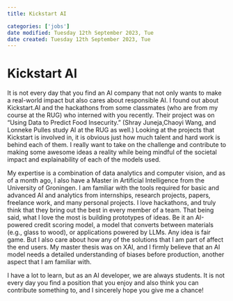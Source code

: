 ```yaml
---
title: Kickstart AI

categories: ['jobs']
date modified: Tuesday 12th September 2023, Tue
date created: Tuesday 12th September 2023, Tue
---
```


# Kickstart AI

It is not every day that you find an AI company that not only wants to make a real-world impact but also cares about responsible AI. I found out about Kickstart.AI and the hackathons from some classmates (who are from my course at the RUG) who interned with you recently. Their project was on "Using Data to Predict Food Insecurity." (Shray Juneja,Chaoyi Wang, and Lonneke Pulles study AI at the RUG as well.) Looking at the projects that Kickstart is involved in, it is obvious just how much talent and hard work is behind each of them. I really want to take on the challenge and contribute to making some awesome ideas a reality while being mindful of the societal impact and explainability of each of the models used.

My expertise is a combination of data analytics and computer vision, and as of a month ago, I also have a Master in Artificial Intelligence from the University of Groningen. I am familiar with the tools required for basic and advanced AI and analytics from internships, research projects, papers, freelance work, and many personal projects. I love hackathons, and truly think that they bring out the best in every member of a team. That being said, what I love the most is building prototypes of ideas. Be it an AI-powered credit scoring model, a model that converts between materials (e.g., glass to wood), or applications powered by LLMs. Any idea is fair game. But I also care about how any of the solutions that I am part of affect the end users. My master thesis was on XAI, and I firmly believe that an AI model needs a detailed understanding of biases before production, another aspect that I am familiar with.

I have a lot to learn, but as an AI developer, we are always students. It is not every day you find a position that you enjoy and also think you can contribute something to, and I sincerely hope you give me a chance!
